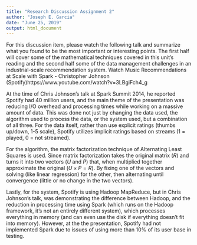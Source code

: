 ---
title: "Research Discussion Assignment 2"
author: "Joseph E. Garcia"
date: "June 25, 2019"
output: html_document
---
For this discussion item, please watch the following talk and summarize what you found to be the most important or interesting points. The first half will cover some of the mathematical techniques covered in this unit's reading and the second half some of the data management challenges in an industrial-scale recommendation system. Watch Music Recommendations at Scale with Spark - Christopher Johnson (Spotify)https://www.youtube.com/watch?v=3LBgiFch4_g

At the time of Chris Johnson's talk at Spark Summit 2014, he reported Spotify had 40 million users, and the main theme of the presentation was reducing I/O overhead and processing times while working on a massive amount of data. This was done not just by changing the data used, the algorithm used to process the data, or the system used, but a combination of all three. For the data itself, rather than use explicit ratings (thumbs up/down, 1-5 scale), Spotify utilizes implicit ratings based on streams (1 = played, 0 = not streamed).  

For the algorithm, the matrix factorization technique of Alternating Least Squares is used. Since matrix factorization takes the original matrix ($R$) and turns it into two vectors ($U$ and $P$) that, when multiplied together approximate the original ($U \times P = R$). By fixing one of the vectors and solving (like linear regression) for the other, then alternating until convergence (little or no change in the two vectors). 

Lastly, for the system, Spotify is using Hadoop MapReduce, but in Chris Johnson's talk, was demonstrating the difference between Hadoop, and the reduction in processing time using Spark (which runs on the Hadoop framework, it's not an entirely different system), which processes everything in memory (and can even use the disk if everything doesn't fit into memory). However, at the the presentation, Spotify had not implemented Spark due to issues of using more than 10% of its user base in testing.  

